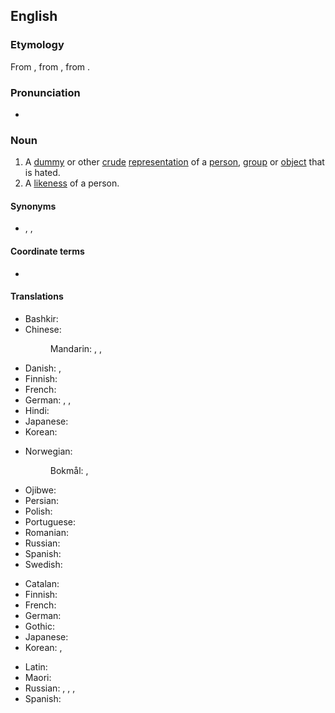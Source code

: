 ==English==

===Etymology===
From {{bor|en|fr|effigie}}, from {{der|en|la|effigiēs||likeness, effigy}}, from {{m|la|effingō||represent, portray}}.

===Pronunciation===
* {{IPA|en|/ˈɛfədʒi/}}

===Noun===
{{en-noun|effigies}}

# A [[dummy]] or other [[crude]] [[representation]] of a [[person]], [[group]] or [[object]] that is hated.
# A [[likeness]] of a person.

====Synonyms====
* {{sense|a likeness of a person}} {{l|en|figure}}, {{l|en|image}}, {{l|en|picture}}

====Coordinate terms====
* {{sense|crude representation of a person}} {{l|en|caricature}}

====Translations====
{{trans-top|dummy or other crude representation}}
* Bashkir: {{t|ba|ҡарасҡы|sc=Cyrl}}
* Chinese:
*: Mandarin: {{t+|cmn|假人|tr=jiǎrén|sc=Hani}}, {{t+|cmn|雕像|tr=diāoxiàng|sc=Hani}}, {{t+|cmn|肖像|tr=xiàoxiàng|sc=Hani}}
* Danish: {{t+|da|afbildning|c}}, {{t|da|statue|c}}
* Finnish: {{t+|fi|nukke}}
* French: {{t+|fr|effigie|f}}
* German: {{t+|de|Abbild|n}}, {{t+|de|Bildnis|n}}, {{t+|de|Puppe|f}}
* Hindi: {{t+|hi|पुतला|m}}
* Japanese: {{t+|ja|肖像|tr=しょうぞう, shōzō}}
* Korean: {{t+|ko|모형}}
{{trans-mid}}
* Norwegian:
*: Bokmål: {{t+|nb|dukke|m|f}}, {{t|nb|avbildning|m|f}}
* Ojibwe: {{t|oj|mazinichigan}}
* Persian: {{t+|fa|آدمک|tr=âdamak|sc=fa-Arab}}
* Polish: {{t+|pl|kukła|f}}
* Portuguese: {{t+|pt|efígie|f}}
* Romanian: {{t+|ro|efigie|f}}
* Russian: {{t+|ru|чу́чело|n}}
* Spanish: {{t+|es|efigie|f}}
* Swedish: {{t+|sv|avbildning}}
{{trans-bottom}}

{{trans-top|likeness of a person}}
* Catalan: {{t+|ca|efígie|f}}
* Finnish: {{t+|fi|kuva}}
* French: {{t+|fr|effigie|f}}
* German: {{t+|de|Bildnis|n}}
* Gothic: {{t|got|𐍆𐍂𐌹𐍃𐌰𐌷𐍄𐍃|f}}
* Japanese: {{t+|ja|画像|tr=がぞう, gazō}}
* Korean: {{t+|ko|초상|sc=Kore}}, {{t+|ko|화상|sc=Kore}}
{{trans-mid}}
* Latin: {{t|la|effigiēs|f}}
* Maori: {{t|mi|pakoko}}
* Russian: {{t+|ru|изображе́ние|n}}, {{t+|ru|карти́на|f}}, {{t+|ru|портре́т|m}}, {{qualifier|likeness}} {{t+|ru|схо́дство|n}}
* Spanish: {{t+|es|efigie|f}}
{{trans-bottom}}
